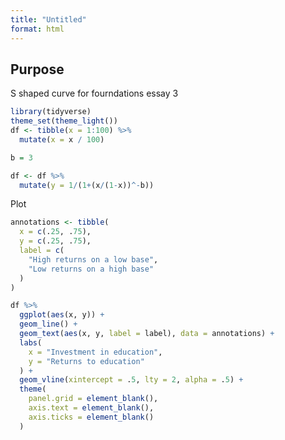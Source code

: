 ```yaml
---
title: "Untitled"
format: html
---
```


## Purpose

S shaped curve for fourndations essay 3

```r
library(tidyverse)
theme_set(theme_light())
df <- tibble(x = 1:100) %>% 
  mutate(x = x / 100)

b = 3

df <- df %>% 
  mutate(y = 1/(1+(x/(1-x))^-b))

```


Plot

```r

annotations <- tibble(
  x = c(.25, .75),
  y = c(.25, .75),
  label = c(
    "High returns on a low base",
    "Low returns on a high base"
  )
)

df %>%
  ggplot(aes(x, y)) +
  geom_line() +
  geom_text(aes(x, y, label = label), data = annotations) +
  labs(
    x = "Investment in education",
    y = "Returns to education"
  ) +
  geom_vline(xintercept = .5, lty = 2, alpha = .5) +
  theme(
    panel.grid = element_blank(),
    axis.text = element_blank(),
    axis.ticks = element_blank()
  )
```

